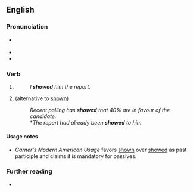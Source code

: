 ==English==

===Pronunciation===
* {{a|US}} {{IPA|en|/ˈʃoʊ̪d/}}
* {{audio|en|en-us-showed.ogg|Audio (US)}}
* {{rhymes|en|əʊd}}

===Verb===
{{head|en|verb form}}

# {{en-simple past of|show}}
#: ''I '''showed''' him the report.''
# {{past participle of|en|show|nocat=1}} (alternative to [[shown]])
#: ''Recent polling has '''showed''' that 40% are in favour of the candidate.''
#: *''The report had already been '''showed''' to him.''

====Usage notes====
* ''Garner's Modern American Usage'' favors [[shown]] over [[showed]] as past participle and claims it is mandatory for passives.

===Further reading===
* {{R:OneLook}}